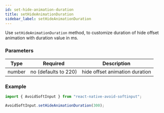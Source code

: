 ```yaml
---
id: set-hide-animation-duration
title: setHideAnimationDuration
sidebar_label: setHideAnimationDuration
---
```


Use `setHideAnimationDuration` method, to customize duration of hide offset animation with duration value in ms.

### Parameters

| Type   | Required             | Description                    |
| ------ | -------------------- | ------------------------------ |
| number | no (defaults to 220) | hide offset animation duration |

### Example

```ts
import { AvoidSoftInput } from "react-native-avoid-softinput";

AvoidSoftInput.setHideAnimationDuration(300);
```
